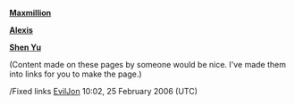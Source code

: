 '''[[Maxmillion]]'''


'''[[Alexis]]'''


'''[[Shen Yu]]'''

(Content made on these pages by someone would be nice. I've made them into links for you to make the page.)

/Fixed links [[User:EvilJon|EvilJon]] 10:02, 25 February 2006 (UTC)